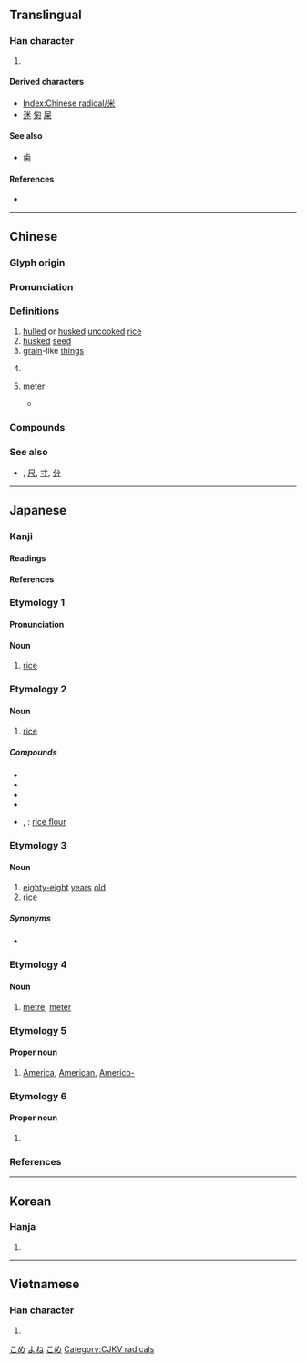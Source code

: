 {{also|釆}}
{{character info/new}}
==Translingual==
{{stroke order|type=animate}}

===Han character===
{{Han char|rn=119|rad=米|as=00|sn=6|four=90904|canj=FD|ids=⿻丷木}}

# {{mul-kangxi radical-def}}

====Derived characters====
* [[Index:Chinese radical/米]]
* [[迷]] [[匊]] [[屎]]

====See also====
* {{l|mul|釆}} [[歯]]

====References====
* {{Han ref|kx=0906.310|dkj=26832|dj=1331.280|hdz=53141.010|uh=7C73|ud=31859|bh=A6CC|bd=42700}}

----

==Chinese==
{{zh-forms}}

===Glyph origin===
{{Han etyl}}

===Pronunciation===
{{zh-pron
|m=mǐ
|c=mai5
|h=pfs=mí
|md=mī
|mn=bí
|mn-t=bhi2
|w=3mi
|mc=y
|oc=y
|ma=y
|cat=n
}}

===Definitions===
{{zh-hanzi}}

# [[hulled]] or [[husked]] [[uncooked]] [[rice]]
# [[husked]] [[seed]]
# [[grain]]-like [[thing]]s
# {{lb|zh|chiefly|Cantonese}} {{zh-short|米粉|rice vermicelli}}
# {{lb|zh|loanword|from {{bor|zh|en|meter}}}} [[meter]]
#* {{zh-x|我 有 一 米 九 高。|I'm 1.9 '''meters''' tall.}}

===Compounds===
{{zh-der|米粉|米酒|米飯|包米棒子|包米|小米麵|喀什米爾|五斗米道|多米尼克|俸米|太倉稊米|五斗米|念米佛|微米|八卦米篩|巴米揚|工本飯米|半米兒|子路負米|大米|在來米|吹糠見米|小米|十米九糠|毫微米|白米甕|玉米螟|海米|淩雜米鹽|水米無交|珍珠米|柴荒米貴|百米賽跑|撒西米|碾米|狧糠及米|水米|江米人|毫米波|破米糟糖|白米|波希米亞|數米而炊|搗米|穀米|稻米|無米之炊|稊米|秈米|普米族|祿米|活口米|淘米|機米|江米|租米|白米飯|毫米|炒米粉|炭米|炒米|漕米|爆米花|玉米|江米酒|柴米夫妻|榻榻米|柴米油鹽|柴米|普米語|方便米飯|摸米桶|米哈|米壽|舂米|良質米|維多米|米粉肉|高粱米|米粒之珠|米制|米蚤|老米|米漿|糯米腸|米油|精米機|西谷米|米線|茨實米|黃米|米爛成倉|糯米丸子|米倉|米奇鼠|蓬萊米|米蟲|糴米|米蝦|米市|米湯|米色|蝦米|米罕|米果|米鹽|魯米那|陳米|粳米|粒米束薪|米蘭|米派|菰米|米鹽博辯|米老鼠|糯米|米珠薪桂|米黃色|開司米龍|筒仔米糕|米象|米穀|等米下鍋|鎘米|蘗米|薪桂米珠|粒米狼戾|花生米|舐糠及米|米已成炊|魚米之鄉|鬧米湯|米苔目|雕胡米|苞米|粟米|阿米巴|飛米轉芻|黍米|粟米草|米粒|苡米|米瀾|米酒頭|糯米紙|雞頭米|索米長安|開司米|米粥|胚芽米|粉米|聚米為山|葛仙米|米突|米糠|米泔水|糙米|米釐米突|老米飯|米乳|赤米|米高梅|米糧|米奇老鼠|薏米|釐米|紅糯米}}

===See also===
* {{sense|unit of length}} {{l|mul|丈}}, [[尺]], [[寸]], [[分]]

{{zh-cat|Grains|Beginning|Elementary}}

----

==Japanese==

===Kanji===
{{ja-kanji|grade=2|rs=米00}}

====Readings====
{{ja-readings
|goon=まい
|kanon=べい
|kun=こめ-, よね-, メートル-
}}

====References====
{{ja-kref
|jis=4A46
|ku=4238
|shift=95C4
|euc=CAC6
|freq=61
|nelson=3461
|newnelson=4380
|halpern=3529
|kld=2198
|heisig=919
|tuttle=6b0.1
}}

===Etymology 1===

====Pronunciation====
{{ja-pron|こめ|acc=2|acc_ref=SMK2,ZAJ}}

====Noun====
{{ja-noun|こめ}}

# [[rice]]

===Etymology 2===

====Noun====
{{ja-noun|べい}}

# [[rice]]

=====Compounds=====
* {{ja-r|米塩|べいえん}}
* {{ja-r|米寿|べいじゅ}}
* {{ja-r|米粟|べいぞく}}
* {{ja-r|米飯|べいはん}}
* {{ja-r|米粉|べいふん}}, {{ja-r|米粉|こめこ}}: [[rice flour]]

===Etymology 3===

====Noun====
{{ja-noun|よね}}

# [[eighty-eight]] [[years]] [[old]] {{lb|ja|colloquial|sort=よね}}
# [[rice]] {{lb|ja|archaic|sort=よね}}<!-- probably belongs in a separate section -->

=====Synonyms=====
* {{ja-r|八%十%八%[[歳]]|はち%じゅう%はち%さい}}

===Etymology 4===

====Noun====
{{ja-noun|メートル}}
# [[metre]], [[meter]]

<!-- Which word does this belong with?
=====Usage notes=====
Also can be read [[めめ]] ([[meme]])
-->

===Etymology 5===

====Proper noun====
{{ja-pos|べい|proper}}

# [[America]], [[American]], [[Americo-]]
#: {{ja-usex|米国|^べいこく|US, USA, United States}}
#: {{ja-usex|米露関係|^べい-^ろ かんけい|US-Russia relations}}
#: {{ja-usex|北米|^ほくべい|North America}}
#: {{ja-usex|南米|^なんべい|South America}}
#: {{ja-usex|米大統領選|べい-だいとうりょう-せん|US presidential election}}

===Etymology 6===

====Proper noun====
{{ja-pos|よね|proper}}

# {{surname|lang=ja|sort=よね}}

===References===
<references/>

[[Category:Japanese basic words|こめ]]
[[Category:Japanese numeral symbols|よね]]
[[Category:ja:Grains|こめ]]

----

==Korean==

===Hanja===
{{ko-hanja|hangeul=미|eumhun=|mr=mi|y=mi}}

# {{defn|lang=ko|sort=米00}}

----

==Vietnamese==

===Han character===
{{vi-hantu|[[mè]], [[mễ]]|rs=米00}}

# {{defn|lang=vi|sort=米00}}

[[Category:CJKV radicals]]